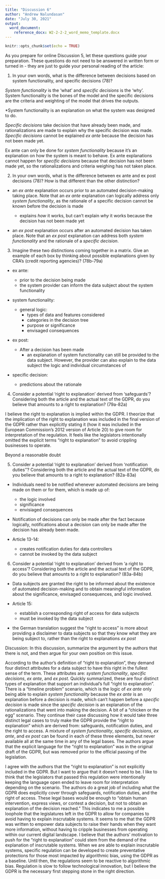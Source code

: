 ```yaml
---
title: "Discussion 6"
author: "Andrew Nalundasan"
date: "July 30, 2021"
output: 
  word_document:
    reference_docx: W2-2-2-2_word_memo_template.docx
---
```


```r
knitr::opts_chunk$set(echo = TRUE)
```

As you prepare for online Discussion 5, let these questions guide your preparation. These questions do not need to be answered in written form or turned in - they are just to guide your personal reading of the article:

1. In your own words, what is the difference between decisions based on system functionality, and specific decisions (78)?

*System functionality* is the 'what' and *specific decisions* is the 'why'. System functionality is the bones of the model and the specific decisions are the criteria and weighting of the model that drives the outputs. 

*System functionality is an explanation on what the system was designed to do. 

*Specific decisions* take decision that have already been made, and rationalizations are made to explain why the specific decision was made. *Specific decisions* cannot be explained *ex ante* because the decision has not been made yet. 

Ex ante can only be done for *system functionality* because it's an explanation on how the system is meant to behave. Ex ante explanations cannot happen for *specific decisions* because that decision has not been made yet, so the rationalizations and criteria weighing has not taken place. 

2. In your own words, what is the difference between ex ante and ex post decisions (78)? How is that different than the other distinction?

+ an *ex ante* explanation occurs prior to an automated decision-making taking place. Note that an *ex ante* explanation can logically address only *system functionality*, as the rationale of a specific decision cannot be known before the decision is made

    - explains *how* it works, but can't explain *why* it works because the decision has not been made yet

+ an *ex post* explanation occurs after an automated decision has taken place. Note that an *ex post* explanation can address both *system functionality* and the rationale of a *specific decision*.

3. Imagine these two distinctions coming together in a matrix. Give an example of each box by thinking about possible explanations given by CRA’s (credit reporting agencies)? (78b-79a)

+ ex ante:

    - prior to the decision being made
    - the system provider can inform the data subject about the system functionality
    
+ system functionality: 
    
    - general logic: 
        - types of data and features considered
        - categories in the decision tree
        - purpose or significance 
        - envisaged consequences 
        
+ ex post: 

    - After a decision has been made 
        - an explanation of system functionality can still be provided to the data subject. However, the provider can also explain to the data subject the logic and individual circumstances of
        
        
+ specific decision: 

    - predictions about the rationale

4. Consider a potential ‘right to explanation’ derived from ‘safeguards’? Considering both the article and the actual text of the GDPR, do you believe that amounts to a right to explanation? (79a-82a)

I believe the right to explanation is implied within the GDPR. I theorize that the implication of the right to explanation was included in the final version of the GDPR rather than explicitly stating it (how it was included in the European Commission's 2012 version of Article 20) to give room for interpretation of the regulation. It feels like the legislators intentionally omitted the explicit terms "right to explanation" to avoid crippling businesses to operate.  

Beyond a reasonable doubt

5. Consider a potential ‘right to explanation’ derived from ‘notification duties’’? Considering both the article and the actual text of the GDPR, do you believe that amounts to a right to explanation? (82a-83a)

+ Individuals need to be notified whenever automated decisions are being made on them or for them, which is made up of: 
    
    - the logic involved
    - significance
    - envisiaged consequences
    
+ Notification of decisions can only be made after the fact because logically, notifications about a decision can only be made after the decision has already been made. 

+ Article 13-14:

    - creates notification duties for data controllers
    - cannot be invoked by the data subject

6. Consider a potential ‘right to explanation’ derived from ‘a right to access’? Considering both the article and the actual text of the GDPR, do you believe that amounts to a right to explanation? (83a-84b)

+ Data subjects are granted the right to be informed about the existence of automated decision-making and to obtain meaningful information about the significance, envisaged consequences, and logic involved.

+ Article 15: 

    - establish a corresponding right of access for data subjects
    - must be invoked by the data subject
    
+ the German translation suggest the "right to access" is more about providing a disclaimer to data subjects so that they know what they are being subject to, rather than the right to explanations *ex post*

Discussion: In this discussion, summarize the argument by the authors that there is not, and then argue for your own position on this issue.

According to the author's definition of "right to explanation", they demand four distinct attributes for a data subject to have this right in the fullest sense of the term. These attributes are: *system functionality*, *specific decisions*, *ex ante*, and *ex post*. Quickly summarized, these are four distinct types of explanation that support an individual's full "right to explanation". There is a "timeline problem" scenario, which is the logic of *ex ante* only being able to explain *system functionality* because the *ex ante* is an explanation before a decision is made, which can't happen before a *specific decision* is made since the *specific decision* is an explanation of the rationalizations that went into making the decision. A bit of a "chicken or the egg" scenario. They continue their case discussing how it would take three distinct legal cases to truly make the GDPR provide the "right to explanation" which are derived from: safeguards, notification duties, and the right to access. A mixture of *system functionality*, *specific decisions*, *ex ante*, and *ex post* can be found in each of these three elements, but never available all at the same time in any of the legal bases. The authors argue that the explicit language for the "right to explanation" was in the original draft of the GDPR, but was removed prior to the official passing of the legislation.  

I agree with the authors that the "right to explanation" is not explicitly included in the GDPR. But I want to argue that it doesn't need to be. I like to think that the legislators that passed this regulation were intentionally keeping the language open ended to leave room for interpretation depending on the scenario. The authors do a great job of including what the GDPR does explicitly cover through safeguards, notification duties, and the right of access. These legal bases would be enough to "obtain human intervention, express views, or contest a decision, but not to obtain an explanation of the decision reached." This indicates to me a possible loophole that the legislatures left in the GDPR to allow for companies to avoid having to explain inscrutable systems. It seems to me that the GDPR was written to empower data subjects to raise their hands when they want more information, without having to cripple businesses from operating within our current digital landscape. I believe that the authors' motivation to push for the "right to explanation" could stem from the demand of the explanation of inscrutable systems. When we are able to explain inscrutable systems, specific regulation can be developed to create preventative protections for those most impacted by algorithmic bias, using the GDPR as a baseline. Until then, the regulations seem to be reactive to algorithmic bias. Regulation is slow to follow technological innovation, but I believe the GDPR is the necessary first stepping stone in the right direction. 